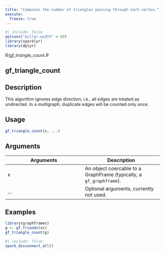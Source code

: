 ```yaml
---
title: "Computes the number of triangles passing through each vertex."
execute:
  freeze: true
---
```


```r
#| include: false
options("pillar.width" = 60)
library(sparklyr) 
library(dplyr)
```

*R/gf_triangle_count.R*

## gf_triangle_count

## Description
This algorithm ignores edge direction; i.e., all edges are treated   as undirected. In a multigraph, duplicate edges will be counted only once. 


## Usage
```r
gf_triangle_count(x, ...) 
```

## Arguments
|Arguments|Description|
|---|---|
| x | An object coercable to a GraphFrame (typically, a `gf_graphframe`). |
| ... | Optional arguments, currently not used. |





## Examples
```r
library(graphframes)
g <- gf_friends(sc) 
gf_triangle_count(g) 
```



```r
#| include: false
spark_disconnect_all()
```
